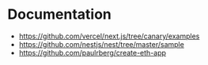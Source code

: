 # Documentation

- https://github.com/vercel/next.js/tree/canary/examples
- https://github.com/nestjs/nest/tree/master/sample
- https://github.com/paulrberg/create-eth-app
